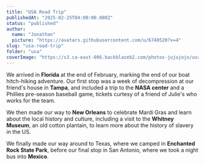 ```yaml
---
title: "USA Road Trip"
publishedAt: "2025-02-25T04:00:00.000Z"
status: "published"
author:
  name: "Jonathan"
  picture: "https://avatars.githubusercontent.com/u/6749520?v=4"
slug: "usa-road-trip"
folder: "usa"
coverImage: "https://s3.ca-east-006.backblazeb2.com/photos-jujujojo/usa/IMG_5540.jpeg"
---
```


We arrived in **Florida** at the end of February, marking the end of our boat hitch-hiking adventure. Our first stop was a week of decompression at our friend's house in **Tampa**, and included a trip to the **NASA center** and a Phillies pre-season baseball game, tickets curtesy of a friend of Julie's who works for the team.

We then made our way to **New Orleans** to celebrate Mardi Gras and learn about the local history and culture, including a visit to the **Whitney Museum**, an old cotton plantain, to learn more about the history of slavery in the US.

We finally made our way around to Texas, where we camped in **Enchanted Rock State Park**, before our final stop in San Antonio, where we took a night bus into **Mexico**.